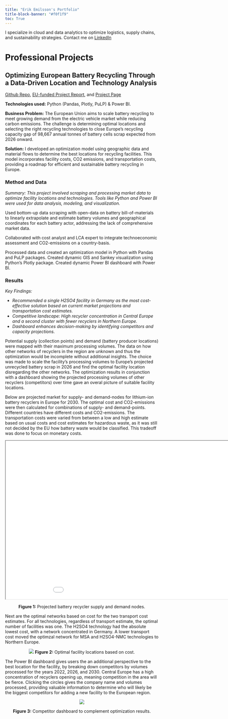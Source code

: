 ```yaml
---
title: "Erik Emilsson's Portfolio"
title-block-banner: "#f0f1f9"
toc: True
---
```


I specialize in cloud and data analytics to optimize logistics, supply chains, and sustainability strategies. Contact me on [LinkedIn](www.linkedin.com/in/erikemilsson)

# Professional Projects

## Optimizing European Battery Recycling Through a Data-Driven Location and Technology Analysis

[Github Repo](https://github.com/erikemilsson/ELiMINATE_EU_MFA), [EU-funded Project Report](https://ivl.diva-portal.org/smash/get/diva2:1822105/FULLTEXT01.pdf), and [Project Page](https://www.era-learn.eu/network-information/networks/era-min-2/era-min-joint-call-2019/end-of-life-li-ion-battery-management-integration-and-technology-evaluation)

**Technologies used:** Python (Pandas, Plotly, PuLP) & Power BI.

**Business Problem:** The European Union aims to scale battery recycling to meet growing demand from the electric vehicle market while reducing carbon emissions. The challenge is determining optimal locations and selecting the right recycling technologies to close Europe's recycling capacity gap of 98,667 annual tonnes of battery cells scrap expected from 2026 onward.

**Solution:** I developed an optimization model using geographic data and material flows to determine the best locations for recycling facilities. This model incorporates facility costs, CO2 emissions, and transportation costs, providing a roadmap for efficient and sustainable battery recycling in Europe.

### Method and Data

*Summary: This project involved scraping and processing market data to optimize facility locations and technologies. Tools like Python and Power BI were used for data analysis, modeling, and visualization.*

Used bottom-up data scraping with open-data on battery bill-of-materials to linearly extrapolate and estimate battery volumes and geographical coordinates for each battery actor, addressing the lack of comprehensive market data. 

Collaborated with cost analyst and LCA expert to integrate technoeconomic assessment and CO2-emissions on a country-basis. 

Processed data and created an optimization model in Python with Pandas and PuLP packages. Created dynamic GIS and Sankey visualization using Python's Plotly package. Created dynamic Power BI dashboard with Power BI.

### Results

*Key Findings:*

- *Recommended a single H2SO4 facility in Germany as the most cost-effective solution based on current market projections and transportation cost estimates.*
- *Competitive landscape: High recycler concentration in Central Europe and a second cluster with fewer recyclers in Northern Europe.*
- *Dashboard enhances decision-making by identifying competitors and capacity projections.*

Potential supply (collection points) and demand (battery producer locations) were mapped with their maximum processing volumes. The data on how other networks of recyclers in the region are unknown and thus the optimization would be incomplete without additional insights. The choice was made to scale the facility's processing volumes to Europe's projected unrecycled battery scrap in 2026 and find the optimal facility location disregarding the other networks. The optimization results in conjunction with a dashboard showing the projected processing volumes of other recyclers (competitors) over time gave an overal picture of suitable facility locations.

Below are projected market for supply- and demand-nodes for lithium-ion battery recyclers in Europe for 2030. The optimal cost and CO2-emissions were then calculated for combinations of supply- and demand-points. Different countries have different costs and CO2-emissions. The transportation costs were varied from between a low and high estimate based on usual costs and cost estimates for hazardous waste, as it was still not decided by the EU how battery waste would be classified. This tradeoff was done to focus on monetary costs.

::: {style="text-align: center;"}

<iframe src="./projects/Eliminate/Supply_and_Demand_Year_2030.html" width="1000px" height="520px" class="framed-iframe"></iframe>
**Figure 1:** Projected battery recycler supply and demand nodes.

:::

Next are the optimal networks based on cost for the two transport cost estimates. For all technologies, regardless of transport estimate, the optimal number of facilities was one. The H2SO4 technology had the absolute lowest cost, with a network concentrated in Germany. A lower transport cost moved the optimzal network for MSA and H2SO4-NMC technologies to Northern Europe.

::: {style="text-align: center;"}

![](./projects/Eliminate/results_cost.png)
**Figure 2:** Optimal facility locations based on cost.

:::

The Power BI dashboard gives users the an additional perspective to the best location for the facility, by breaking down competitors by volumes processed for the years 2022, 2026, and 2030. Central Europe has a high concentration of recyclers opening up, meaning competition in the area will be fierce. Clicking the circles gives the company name and volumes processed, providing valuable information to determine who will likely be the biggest competitors for adding a new facility to the European region.

::: {style="text-align: center;"}

![](./projects/Eliminate/eliminate_pbi.png)

**Figure 3:** Competitor dashboard to complement optimization results.

:::